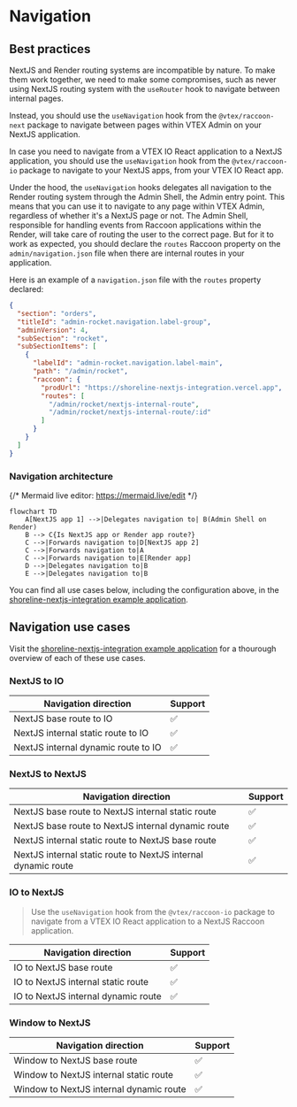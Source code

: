 # Navigation

## Best practices

NextJS and Render routing systems are incompatible by nature. To make them work together, we need to make some compromises, such as
never using NextJS routing system with the `useRouter` hook to navigate between internal pages.

Instead, you should use the `useNavigation` hook from the `@vtex/raccoon-next` package to navigate between pages within VTEX Admin on your NextJS application.

In case you need to navigate from a VTEX IO React application to a NextJS application, you should use the `useNavigation` hook from the `@vtex/raccoon-io` package to navigate to your NextJS apps, from your VTEX IO React app.

Under the hood, the `useNavigation` hooks delegates all navigation to the Render routing system through the Admin Shell, the Admin entry point. This means that you can use it to navigate
to any page within VTEX Admin, regardless of whether it's a NextJS page or not. The Admin Shell, responsible for handling
events from Raccoon applications within the Render, will take care of routing the user to the correct page. But for it to work as expected, you should
declare the `routes` Raccoon property on the `admin/navigation.json` file when there are internal routes in your application.

Here is an example of a `navigation.json` file with the `routes` property declared:

```json
{
  "section": "orders",
  "titleId": "admin-rocket.navigation.label-group",
  "adminVersion": 4,
  "subSection": "rocket",
  "subSectionItems": [
    {
      "labelId": "admin-rocket.navigation.label-main",
      "path": "/admin/rocket",
      "raccoon": {
        "prodUrl": "https://shoreline-nextjs-integration.vercel.app",
        "routes": [
          "/admin/rocket/nextjs-internal-route",
          "/admin/rocket/nextjs-internal-route/:id"
        ]
      }
    }
  ]
}
```

### Navigation architecture

{/* Mermaid live editor: https://mermaid.live/edit */}

```mermaid
flowchart TD
    A[NextJS app 1] -->|Delegates navigation to| B(Admin Shell on Render)
    B --> C{Is NextJS app or Render app route?}
    C -->|Forwards navigation to|D[NextJS app 2]
    C -->|Forwards navigation to|A
    C -->|Forwards navigation to|E[Render app]
    D -->|Delegates navigation to|B
    E -->|Delegates navigation to|B
```

You can find all use cases below, including the configuration above, in the [shoreline-nextjs-integration example application](https://github.com/vtex/shoreline/tree/dev/examples/shoreline-nextjs-integration).

## Navigation use cases

Visit the [shoreline-nextjs-integration example application](https://github.com/vtex/shoreline/tree/dev/examples/shoreline-nextjs-integration) for a thourough overview of each of these use cases.

### NextJS to IO

| Navigation direction                | Support |
| ----------------------------------- | ------- |
| NextJS base route to IO             | ✅      |
| NextJS internal static route to IO  | ✅      |
| NextJS internal dynamic route to IO | ✅      |

### NextJS to NextJS

| Navigation direction                                          | Support |
| ------------------------------------------------------------- | ------- |
| NextJS base route to NextJS internal static route             | ✅      |
| NextJS base route to NextJS internal dynamic route            | ✅      |
| NextJS internal static route to NextJS base route             | ✅      |
| NextJS internal static route to NextJS internal dynamic route | ✅      |

### IO to NextJS

> Use the `useNavigation` hook from the `@vtex/raccoon-io` package to navigate from a VTEX IO React application to a NextJS Raccoon application.

| Navigation direction                | Support |
| ----------------------------------- | ------- |
| IO to NextJS base route             | ✅      |
| IO to NextJS internal static route  | ✅      |
| IO to NextJS internal dynamic route | ✅      |

### Window to NextJS

| Navigation direction                    | Support |
| --------------------------------------- | ------- |
| Window to NextJS base route             | ✅      |
| Window to NextJS internal static route  | ✅      |
| Window to NextJS internal dynamic route | ✅      |
